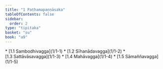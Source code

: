 ```yaml
---
title: "1 Paṭhamapaṇṇāsaka"
tableOfContents: false
sidebar:
  order: 2
type: "tipitaka"
basket: "su"
book: "a9"
---
```



<DynamicBreadcrumb />



<TableOfContents book="a9" section="1">
* [1.1 Sambodhivagga](1/1-1)
* [1.2 Sīhanādavagga](1/1-2)
* [1.3 Sattāvāsavagga](1/1-3)
* [1.4 Mahāvagga](1/1-4)
* [1.5 Sāmaññavagga](1/1-5)
</TableOfContents>